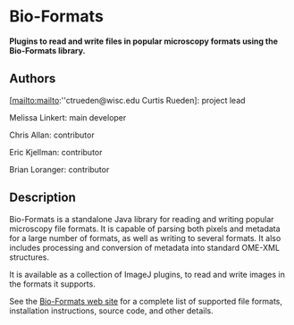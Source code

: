 = Bio-Formats =

'''Plugins to read and write files in popular microscopy formats using the Bio-Formats library.'''

== Authors ==


[mailto:mailto:''ctrueden@wisc.edu Curtis Rueden]: project lead

Melissa Linkert: main developer

Chris Allan: contributor

Eric Kjellman: contributor

Brian Loranger: contributor

== Description ==

Bio-Formats is a standalone Java library for reading and writing popular microscopy file formats. It is capable of parsing both pixels and metadata for a large number of formats, as well as writing to several formats. It also includes processing and conversion of metadata into standard OME-XML structures.

It is available as a collection of ImageJ plugins, to read and write images in the formats it supports.

See the [[http://www.loci.wisc.edu/ome/formats.html|Bio-Formats web site]] for a complete list of supported file formats, installation instructions, source code, and other details.

